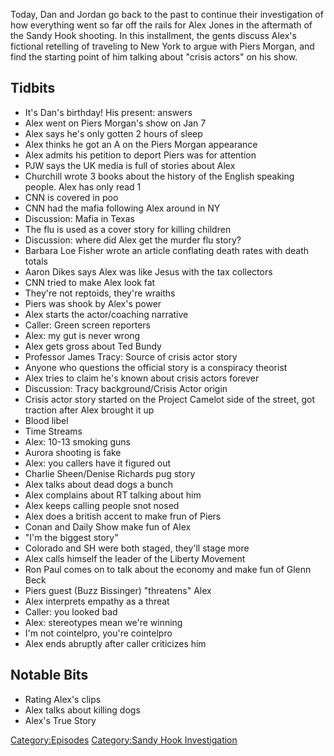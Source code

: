 {{Episode
    | title             = January 7-9, 2013
    | caption           = [https://knowledgefight.libsyn.com/knowledge-fight-january-7-9-2013 Listen to this episode on Libsyn]
    | episodeNumber     = 288
    | length            = 01:50:37
    | airDate           = April 24, 2019
    | coverageStartDate = January 7, 2013
    | coverageEndDate   = January 9, 2013
    | episodeType       = [[:Category:Sandy Hook Investigation|Sandy Hook Investigation]]
    | appearance        = [[John Rappaport]], [[Piers Morgan]], [[Paul Joseph Watson]], [[William Churchill]], [[General Stubblebine]], [[Dr Rima Laibow]], [[Barbara Loe Fisher]], [[Aaron Dikes]], [[Ted Bundy]], [[Professor James Tracy]], [[Charlie Sheen]], [[Denise Richards]], [[Ron Paul]], [[Larry Pratt]], [[Buzz Bissinger]]
    | beverage          = Orange Vanilla Coke
    | oocDrop           = I don't like scammers; I really like John Rappaport
    | previousEpisode   = [[287: April 15-18, 2019]]
    | nextEpisode       = [[289: January 10-13, 2013]]
}}

{{Stub}}

Today, Dan and Jordan go back to the past to continue their investigation of how everything went so far off the rails for Alex Jones in the aftermath of the Sandy Hook shooting. In this installment, the gents discuss Alex's fictional retelling of traveling to New York to argue with Piers Morgan, and find the starting point of him talking about "crisis actors" on his show.

==Tidbits==

*It's Dan's birthday! His present: answers
*Alex went on Piers Morgan's show on Jan 7
*Alex says he's only gotten 2 hours of sleep
*Alex thinks he got an A on the Piers Morgan appearance
*Alex admits his petition to deport Piers was for attention
*PJW says the UK media is full of stories about Alex
*Churchill wrote 3 books about the history of the English speaking people. Alex has only read 1
*CNN is covered in poo
*CNN had the mafia following Alex around in NY
*Discussion: Mafia in Texas
*The flu is used as a cover story for killing children
*Discussion: where did Alex get the murder flu story?
*Barbara Loe Fisher wrote an article conflating death rates with death totals
*Aaron Dikes says Alex was like Jesus with the tax collectors
*CNN tried to make Alex look fat
*They're not reptoids, they're wraiths
*Piers was shook by Alex's power
*Alex starts the actor/coaching narrative
*Caller: Green screen reporters
*Alex: my gut is never wrong
*Alex gets gross about Ted Bundy
*Professor James Tracy: Source of crisis actor story
*Anyone who questions the official story is a conspiracy theorist
*Alex tries to claim he's known about crisis actors forever
*Discussion: Tracy background/Crisis Actor origin
*Crisis actor story started on the Project Camelot side of the street, got traction after Alex brought it up
*Blood libel
*Time Streams
*Alex: 10-13 smoking guns
*Aurora shooting is fake
*Alex: you callers have it figured out
*Charlie Sheen/Denise Richards pug story
*Alex talks about dead dogs a bunch
*Alex complains about RT talking about him
*Alex keeps calling people snot nosed
*Alex does a british accent to make frun of Piers
*Conan and Daily Show make fun of Alex
*"I'm the biggest story"
*Colorado and SH were both staged, they'll stage more
*Alex calls himself the leader of the Liberty Movement
*Ron Paul comes on to talk about the economy and make fun of Glenn Beck
*Piers guest (Buzz Bissinger) "threatens" Alex
*Alex interprets empathy as a threat
*Caller: you looked bad
*Alex: stereotypes mean we're winning
*I'm not cointelpro, you're cointelpro
*Alex ends abruptly after caller criticizes him

==Notable Bits==

*Rating Alex's clips
*Alex talks about killing dogs
*Alex's True Story

[[Category:Episodes]]
[[Category:Sandy Hook Investigation]]
